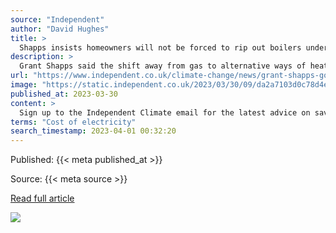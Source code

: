 ```yaml
---
source: "Independent"
author: "David Hughes"
title: >
  Shapps insists homeowners will not be forced to rip out boilers under green plan
description: >
  Grant Shapps said the shift away from gas to alternative ways of heating homes would take place over ‘the next decade or two’.
url: "https://www.independent.co.uk/climate-change/news/grant-shapps-government-jeremy-hunt-rishi-sunak-sky-news-b2310743.html"
image: "https://static.independent.co.uk/2023/03/30/09/da2a7103d0c78d4e9a8757797b8a72d7Y29udGVudHNlYXJjaGFwaSwxNjgwMjQ4NjU3-2.71181361.jpg?quality=75&width=1200&auto=webp"
published_at: 2023-03-30
content: >
  Sign up to the Independent Climate email for the latest advice on saving the planet  Get our free Climate email  Energy Secretary Grant Shapps said the Governments new green power strategy was not a … [+6069 chars]
terms: "Cost of electricity"
search_timestamp: 2023-04-01 00:32:20
---
```



Published: {{< meta published_at >}}


Source: {{< meta source >}}


[Read full article]({{< meta url >}}){target='_blank'}



![](`r rmarkdown::metadata$image[1]`)
